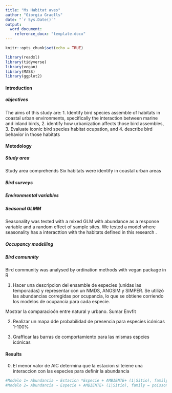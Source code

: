 ```yaml
---
title: "Ms Habitat aves"
author: "Giorgia Graells"
date: "`r Sys.Date()`"
output:
  word_document:
    reference_docx: "template.docx"
---
```


```r
knitr::opts_chunk$set(echo = TRUE)

library(readxl)
library(tidyverse)
library(vegan)
library(MASS)
library(ggplot2)

```

#### Introduction

##### objectives

The aims of this study are: 1. Identify bird species assemble of habitats in coastal urban environments, specifically the interaction between marine and inland birds, 2. identify how urbanization affects those bird assembles, 3. Evaluate iconic bird species habitat ocupation, and 4. describe bird behavior in those habitats



#### Metodology

##### Study area

Study area comprehends
Six habitats were identify in coastal urban areas

##### Bird surveys

##### Environmental variables

##### Seasonal GLMM

Seasonality was tested with a mixed GLM with abundance as a response variable and a random effect of sample sites. We tested a model where seasonality has a interacttion with the habitats defined in this research .

##### Occupancy modelling

##### Bird comunnity

Bird community was analysed by ordination methods with vegan package in R

1. Hacer una descripcion del ensamble de especies (unidas las temporadas) y representar con un NMDS, ANOSIM y SIMPER.
Se utilizó las abundancias corregidas por ocupancia, lo que se obtiene corriendo los modelos de ocupancia para cada especie.

Mostrar la comparacioón entre natural y urbano.
Sumar Envfit

2. Realizar un mapa dde probabilidad de presencia para especies icónicas 1-100%

3. Grafficar las barras de comportamiento para las mismas espcies icónicas



#### Results

0. El menor valor de AIC determina que la estacion si teiene una interaccion con las especies para definir la abundancia

```r
#Modelo 1= Abundancia ~ Estacion *Especie + AMBIENTE+ (1|Sitio), family = poisson, data =Aves ) #AIC 17716.1
#Modelo 2= Abundancia ~ Especie + AMBIENTE+ (1|Sitio), family = poisson, data =Aves )           #AIC 18241.0


```

